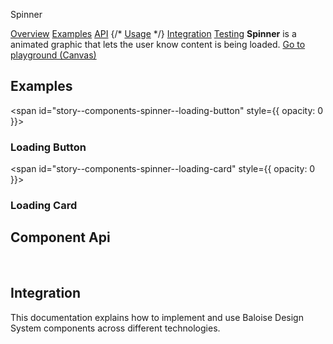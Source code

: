
<bal-doc-banner id="story--components-spinner--basic" status="rebranded,css,visual">Spinner</bal-doc-banner>

<bal-doc-tabs>
  <a href="#story--components-spinner--basic">Overview</a>
  <a href="#examples">Examples</a>
  <a href="#component-api">API</a>
  {/* <a href="#usage">Usage</a> */}
  <a href="#integration">Integration</a>
  <a href="#testing">Testing</a>
</bal-doc-tabs>

<bal-doc-lead>
  <b>Spinner</b> is a animated graphic that lets the user know content is being loaded.
</bal-doc-lead>

<Canvas withSource="open">
  <Story id="components-spinner--basic" />
</Canvas>

<bal-doc-app>
  <bal-button-group class="mb-large" position="center">
    <a class="button is-primary" href="?path=/story/components-spinner--basic">
      Go to playground (Canvas)
    </a>
    <bal-doc-stackblitz template={Basic.parameters.docs.source.code} modules="spinner"></bal-doc-stackblitz>
  </bal-button-group>
</bal-doc-app>

## Examples

<span id="story--components-spinner--loading-button" style={{ opacity: 0 }}></span>

### Loading Button

<Canvas>
  <Story id="components-spinner--loading-button" />
</Canvas>

<span id="story--components-spinner--loading-card" style={{ opacity: 0 }}></span>

### Loading Card

<Canvas>
  <Story id="components-spinner--loading-card" />
</Canvas>

## Component Api

<Description markdown={readme} />

<br />

## Integration

This documentation explains how to implement and use Baloise Design System components across different technologies.

<bal-doc-link-list>
  <a href="?path=/docs/development-getting-started-html5-overview--page">
    <bal-doc-link-list-item template="html5"></bal-doc-link-list-item>
  </a>
  <a href="?path=/docs/development-getting-started-vue-overview--page">
    <bal-doc-link-list-item template="vue"></bal-doc-link-list-item>
  </a>
  <a href="?path=/docs/development-getting-started-angular-overview--page">
    <bal-doc-link-list-item template="angular"></bal-doc-link-list-item>
  </a>
  <a href="?path=/docs/development-getting-started-react-overview--page">
    <bal-doc-link-list-item template="react"></bal-doc-link-list-item>
  </a>
</bal-doc-link-list>


<Description markdown={testing} />

<bal-doc-github link="/components/bal-spinner/stories/bal-spinner.docs.mdx"></bal-doc-github>
